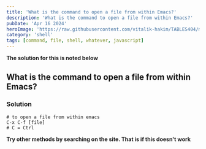 ```yaml
---
title: 'What is the command to open a file from within Emacs?'
description: 'What is the command to open a file from within Emacs?'
pubDate: 'Apr 16 2024'
heroImage: 'https://raw.githubusercontent.com/vitalik-hakim/TABLES404/main/error_b/SHELL.jpg'
category: 'shell'
tags: [command, file, shell, whatever, javascript]
---
```


**The solution for this is noted below**

## What is the command to open a file from within Emacs?

### Solution

```shell
# to open a file from within emacs
C-x C-f [file]
# C = Ctrl
```

**Try other methods by searching on the site. That is if this doesn't work**
